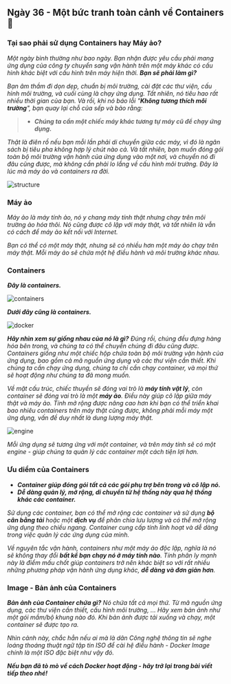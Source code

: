 ## Ngày 36 - Một bức tranh toàn cảnh về Containers 🚚

### Tại sao phải sử dụng Containers hay Máy ảo?

_Một ngày bình thường như bao ngày. Bạn nhận được yêu cầu phải mang ứng dụng của công ty chuyển sang vận hành trên 
một máy khác có cấu hình khác biệt với cấu hình trên máy hiện thời. **Bạn sẽ phải làm gì?**_

_Bạn âm thầm đi dọn dẹp, chuẩn bị môi trường, cài đặt các thư viện, cấu hình môi trường, và cuối cùng là chạy ứng dụng.
Tất nhiên, nó tiêu hao rất nhiều thời gian của bạn. Và rồi, khi nó báo lỗi "**Không tương thích môi trường**", bạn quay 
lại chỗ của sếp và bảo rằng:_

> - **_Chúng ta cần một chiếc máy khác tương tự máy cũ để chạy ứng dụng._**

_Thật là điên rồ nếu bạn mỗi lần phải di chuyển giữa các máy, vì đó là ngân sách bị tiêu pha không hợp lý chút nào cả. 
Và tất nhiên, bạn muốn đóng gói toàn bộ môi trường vận hành của ứng dụng vào một nơi, và chuyển nó đi đâu cũng được, 
mà không cần phải lo lắng về cấu hình môi trường. Đây là lúc mà máy ảo và containers ra đời._

![structure](../../../../assets/containers/structure.png)

### Máy ảo

_Máy ảo là máy tính ảo, nó y chang máy tính thật nhưng chạy trên môi trường ảo hóa thôi. Nó cũng được cô lập với máy thật,
và tất nhiên là vẫn có cách để máy ảo kết nối với Internet._

_Bạn có thể có một máy thật, nhưng sẽ có nhiều hơn một máy ảo chạy trên máy thật. Mỗi máy ảo sẽ chứa một hệ điều hành
và môi trường khác nhau._

### Containers

**_Đây là containers._**

![containers](../../../../assets/containers/containers.png)

**_Dưới đây cũng là containers._**

![docker](../../../../assets/containers/docker.png)

_**Hãy nhìn xem sự giống nhau của nó là gì?** Đúng rồi, chúng đều đựng hàng hóa bên trong, và chúng ta có thể chuyển chúng
đi đâu cũng được. Containers giống như một chiếc hộp chứa toàn bộ môi trường vận hành của ứng dụng, bao gồm cả mã 
nguồn ứng dụng và các thư viện cần thiết. Khi chúng ta cần chạy ứng dụng, chúng ta chỉ cần chạy container, và mọi thứ 
sẽ hoạt động như chúng ta đã mong muốn._

_Về mặt cấu trúc, chiếc thuyền sẽ đóng vai trò là **máy tính vật lý**, còn container sẽ đóng vai trò là một **máy ảo**.
Điều này giúp cô lập giữa máy thật và máy ảo. Tính mở rộng được nâng cao hơn khi bạn có thể triển khai bao nhiêu 
containers trên máy thật cũng được, không phải mỗi máy một ứng dụng, vấn đề duy nhất là dung lượng máy thật._

![engine](../../../../assets/containers/engine.png)

_Mỗi ứng dụng sẽ tương ứng với một container, và trên máy tính sẽ có một engine - giúp chúng ta quản lý các container
một cách tiện lợi hơn._

### Ưu diểm của Containers

- **_Container giúp đóng gói tất cả các gói phụ trợ bên trong và cô lập nó._**
- **_Dễ dàng quản lý, mở rộng, di chuyển từ hệ thống này qua hệ thống khác các container._**

_Sử dụng các container, bạn có thể mở rộng các container và sử dụng **bộ cân bằng tải** hoặc một **dịch vụ** 
để phân chia lưu lượng và có thể mở rộng ứng dụng theo chiều ngang. Container cung cấp tính linh hoạt 
và dễ dàng trong việc quản lý các ứng dụng của mình._

_Về nguyên tắc vận hành, containers như một máy ảo độc lập, nghĩa là nó sẽ không thay đổi **bất kể bạn chạy
nó ở máy tính nào**. Tính phân ly mạnh này là điểm mấu chốt giúp containers trở nên khác biệt so với rất nhiều
những phương pháp vận hành ứng dụng khác, **dễ dàng và đơn giản hơn**._

### Image - Bản ảnh của Containers

_**Bản ảnh của Container chứa gì?** Nó chứa tất cả mọi thứ. Từ mã nguồn ứng dụng, các thư viện cần thiết, cấu 
hình môi trường, ... Hãy xem bản ảnh như một gói mầm/bộ khung nào đó. Khi bản ảnh được tải xuống và chạy, một
container sẽ được tạo ra._

_Nhìn cảnh này, chắc hẳn nếu ai mà là dân Công nghệ thông tin sẽ nghe loáng thoáng thuật ngữ tập tin ISO để 
cài hệ điều hành - Docker Image chính là một ISO đặc biệt như vậy đó._

**_Nếu bạn đã tò mò về cách Docker hoạt động - hãy trở lại trong bài viết tiếp theo nhé!_**